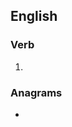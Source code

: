 {{also|crémâtes}}
==English==

===Verb===
{{head|en|verb form}}

# {{en-third-person singular of|cremate}}

===Anagrams===
* {{anagrams|en|ceramets|meercats}}